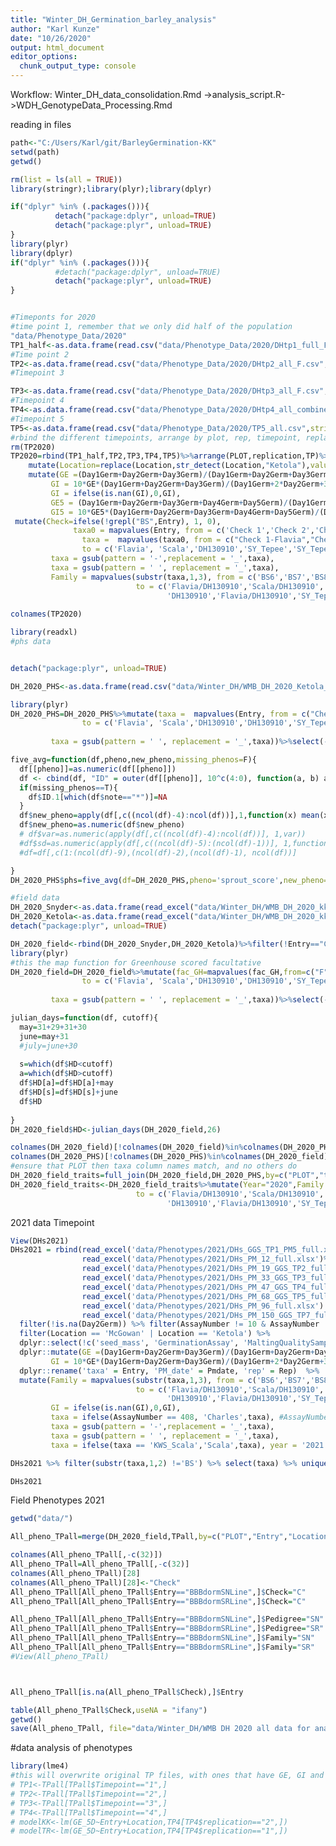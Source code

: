 ```yaml
---
title: "Winter_DH_Germination_barley_analysis"
author: "Karl Kunze"
date: "10/26/2020"
output: html_document
editor_options: 
  chunk_output_type: console
---
```

Workflow:
Winter_DH_data_consolidation.Rmd ->analysis_script.R->WDH_GenotypeData_Processing.Rmd

reading in files
```r
path<-"C:/Users/Karl/git/BarleyGermination-KK"
setwd(path)
getwd()

rm(list = ls(all = TRUE))
library(stringr);library(plyr);library(dplyr)

if("dplyr" %in% (.packages())){
          detach("package:dplyr", unload=TRUE) 
          detach("package:plyr", unload=TRUE) 
} 
library(plyr)
library(dplyr)
if("dplyr" %in% (.packages())){
          #detach("package:dplyr", unload=TRUE) 
          detach("package:plyr", unload=TRUE) 
} 


#Timeponts for 2020
#time point 1, remember that we only did half of the population
"data/Phenotype_Data/2020"
TP1_half<-as.data.frame(read.csv("data/Phenotype_Data/2020/DHtp1_full_F.csv",stringsAsFactors = FALSE))%>%select(Entry,PLOT,Full_sample,Sample_ID,replication,Day1Germ,Day2Germ,Day3Germ,Day4Germ,Day5Germ,kernels_remaining,Year,Location)%>%arrange(Sample_ID,replication)%>%mutate(PLOT=replace(PLOT,PLOT=="SN",13001),PLOT=replace(PLOT,PLOT=="SR",13002),PLOT=as.numeric(PLOT))%>%arrange(PLOT)%>%mutate(TP="TP1",PM_date=5)
#Time point 2
TP2<-as.data.frame(read.csv("data/Phenotype_Data/2020/DHtp2_all_F.csv",stringsAsFactors = FALSE))%>%select(Entry,PLOT,Full_sample,Sample_ID,replication,Day1Germ,Day2Germ,Day3Germ,Day4Germ,Day5Germ,kernels_remaining,Year,Location)%>%arrange(Sample_ID,replication)%>%mutate(PLOT = gsub("a","",PLOT),PLOT=replace(PLOT,PLOT=="SN",13001),PLOT=replace(PLOT,PLOT=="SR",13002),PLOT=as.numeric(PLOT))%>%arrange(PLOT)%>%mutate(TP="TP2",PM_date=19)
#Timepoint 3

TP3<-as.data.frame(read.csv("data/Phenotype_Data/2020/DHtp3_all_F.csv",stringsAsFactors = FALSE))%>%select(Entry,PLOT,Full_sample,Sample_ID,replication,Day1Germ,Day2Germ,Day3Germ,Day4Germ,Day5Germ,kernels_remaining,Year,Location)%>%arrange(Sample_ID,replication)%>%mutate(PLOT = gsub("a","",PLOT),PLOT=replace(PLOT,PLOT=="SN",13001),PLOT=replace(PLOT,PLOT=="SR",13002),PLOT=as.numeric(PLOT))%>%arrange(PLOT)%>%mutate(TP="TP3",PM_date=47)
#Timepoint 4
TP4<-as.data.frame(read.csv("data/Phenotype_Data/2020/DHtp4_all_combined_F.csv",stringsAsFactors = FALSE))%>%select(Entry,PLOT,Full_sample,Sample_ID,replication,Day1Germ,Day2Germ,Day3Germ,Day4Germ,Day5Germ,kernels_remaining,Year,Location)%>%arrange(Sample_ID,replication)%>%mutate(PLOT = gsub("a","",PLOT),PLOT=replace(PLOT,str_detect(PLOT,"SN-"),13001),PLOT=replace(PLOT,str_detect(PLOT,"SR-"),13002),PLOT=as.numeric(PLOT))%>%arrange(PLOT)%>%mutate(TP="TP4",PM_date=96)
#Timepoint 5 
TP5<-as.data.frame(read.csv("data/Phenotype_Data/2020/TP5_all.csv",stringsAsFactors = FALSE))%>%select(Entry,PLOT,Full_sample,Sample_ID,replication,Day1Germ,Day2Germ,Day3Germ,Day4Germ,Day5Germ,kernels_remaining,Year,Location)%>%arrange(Sample_ID,replication)%>%mutate(PLOT = gsub("a","",PLOT),PLOT=replace(PLOT,str_detect(PLOT,"SN-"),13001),PLOT=replace(PLOT,str_detect(PLOT,"SR-"),13002),PLOT=as.numeric(PLOT))%>%arrange(PLOT)%>%mutate(TP="TP5",PM_date=152)
#rbind the different timepoints, arrange by plot, rep, timepoint, replace location names and add the GE/GI calculations. Year is already included
rm(TP2020)
TP2020=rbind(TP1_half,TP2,TP3,TP4,TP5)%>%arrange(PLOT,replication,TP)%>%
    mutate(Location=replace(Location,str_detect(Location,"Ketola"),values="Ketola2020"),Location=replace(Location,str_detect(Location,"Snyder"),"Snyder2020"))%>%
    mutate(GE =(Day1Germ+Day2Germ+Day3Germ)/(Day1Germ+Day2Germ+Day3Germ+Day4Germ+Day5Germ+kernels_remaining),
         GI = 10*GE*(Day1Germ+Day2Germ+Day3Germ)/(Day1Germ+2*Day2Germ+3*Day3Germ),
         GI = ifelse(is.nan(GI),0,GI),
         GE5 = (Day1Germ+Day2Germ+Day3Germ+Day4Germ+Day5Germ)/(Day1Germ+Day2Germ+Day3Germ+Day4Germ+Day5Germ+kernels_remaining),
         GI5 = 10*GE5*(Day1Germ+Day2Germ+Day3Germ+Day4Germ+Day5Germ)/(Day1Germ+Day2Germ*2+Day3Germ*3+Day4Germ*4+Day5Germ*5))%>%
 mutate(Check=ifelse(!grepl("BS",Entry), 1, 0),
              taxa0 = mapvalues(Entry, from = c('Check 1','Check 2','Check 3','Check 4','Check 5','Check 6'),to = c('Flavia', 'Scala','DH130910','SY_Tepee','Wintmalt','Charles')),
                taxa =  mapvalues(taxa0, from = c("Check 1-Flavia","Check 2-Scala","Check 3-DH130910","Check 3-SY Tepee","Check 4-SY Tepee","Check 5-Wintmalt","Check 6-Charles"),
                to = c('Flavia', 'Scala','DH130910','SY_Tepee','SY_Tepee','Wintmalt','Charles')),
         taxa = gsub(pattern = '-',replacement = '_',taxa),
         taxa = gsub(pattern = ' ', replacement = '_',taxa),
         Family = mapvalues(substr(taxa,1,3), from = c('BS6','BS7','BS8','BS9','DH1','Fla','SY_','Sca','Win','KWS'), 
                            to = c('Flavia/DH130910','Scala/DH130910','SY_Tepee/DH130910','Wintmalt/DH130910',
                                   'DH130910','Flavia/DH130910','SY_Tepee/DH130910','Scala/DH130910','Wintmalt/DH130910','Scala/DH130910')))%>%select(-taxa0)
                
colnames(TP2020)

library(readxl)
#phs data


detach("package:plyr", unload=TRUE)

DH_2020_PHS<-as.data.frame(read.csv("data/Winter_DH/WMB_DH_2020_Ketola_PHS.csv",stringsAsFactors = TRUE))%>%rename(sprout_score=Sprout.Score)%>%select(Entry,PLOT,sprout_score)%>%mutate(sprout_score=as.character(sprout_score),sprout_score=replace(sprout_score,sprout_score=="0","00000"))%>%drop_na()%>%arrange(PLOT)

library(plyr)
DH_2020_PHS=DH_2020_PHS%>%mutate(taxa =  mapvalues(Entry, from = c("Check 1-Flavia","Check 2-Scala","Check 3-DH130910","Check 3-DH130911","Check 4-SY Tepee","Check 5-Wintmalt","Check 6-Charles"),
                to = c('Flavia', 'Scala','DH130910','DH130910','SY_Tepee','Wintmalt','Charles')),
 
         taxa = gsub(pattern = ' ', replacement = '_',taxa))%>%select(-Entry)

five_avg=function(df,pheno,new_pheno,missing_phenos=F){
  df[[pheno]]=as.numeric(df[[pheno]])
  df <- cbind(df, "ID" = outer(df[[pheno]], 10^c(4:0), function(a, b) a %/% b %% 10))
  if(missing_phenos==T){
    df$ID.1[which(df$note=="*")]=NA
  }
  df$new_pheno=apply(df[,c((ncol(df)-4):ncol(df))],1,function(x) mean(x, na.rm=T))
  df$new_pheno=as.numeric(df$new_pheno)
  # df$var=as.numeric(apply(df[,c((ncol(df)-4):ncol(df))], 1,var))
  #df$sd=as.numeric(apply(df[,c((ncol(df)-5):(ncol(df)-1))], 1,function(x) sd(x, na.rm=T)))
  #df=df[,c(1:(ncol(df)-9),(ncol(df)-2),(ncol(df)-1), ncol(df))]

}
DH_2020_PHS$phs=five_avg(df=DH_2020_PHS,pheno='sprout_score',new_pheno='phs')

#field data
DH_2020_Snyder<-as.data.frame(read_excel("data/Winter_DH/WMB_DH_2020_kkGit.xlsx",sheet = "Snyder"))
DH_2020_Ketola<-as.data.frame(read_excel("data/Winter_DH/WMB_DH_2020_kkGit.xlsx",sheet = "Ketola"))
detach("package:plyr", unload=TRUE)

DH_2020_field<-rbind(DH_2020_Snyder,DH_2020_Ketola)%>%filter(!Entry=="Check 7-Erie")%>%select(Entry,PLOT,mass,Facultative_Greenhouse,Facultative_Spring_planted,wh_percent,Scald,HD,Ht,PM)%>%rename(fac_GH=Facultative_Greenhouse,fac_field=Facultative_Spring_planted,ws_percent=wh_percent,scald=Scald)%>%mutate(scald=as.numeric(scald),HD=as.numeric(HD),Ht=as.numeric(Ht),PM=as.numeric(PM))%>%mutate(fac_field=replace(fac_field,str_detect(fac_field,"W"),"Winter"),fac_field=na_if(fac_field,"Missing"))
library(plyr)
#this the map function for Greenhouse scored facultative
DH_2020_field=DH_2020_field%>%mutate(fac_GH=mapvalues(fac_GH,from=c("F","H","H?","H1","MP","N","N?","W"),to=c("Fac","Fac","Winter","Winter","Winter","Winter","Winter","Winter")))%>%mutate(taxa =  mapvalues(Entry, from = c("Check 1-Flavia","Check 2-Scala","Check 3-DH130910","Check 3-DH130911","Check 4-SY Tepee","Check 4-Sy Tepee","Check 5-Wintmalt","Check 6-Charles"),
                to = c('Flavia', 'Scala','DH130910','DH130910','SY_Tepee',"SY_Tepee",'Wintmalt','Charles')),
 
         taxa = gsub(pattern = ' ', replacement = '_',taxa))%>%select(-Entry)

julian_days=function(df, cutoff){
  may=31+29+31+30
  june=may+31
  #july=june+30
  
  s=which(df$HD<cutoff)
  a=which(df$HD>cutoff)
  df$HD[a]=df$HD[a]+may
  df$HD[s]=df$HD[s]+june
  df$HD
  
}
DH_2020_field$HD<-julian_days(DH_2020_field,26)

colnames(DH_2020_field)[!colnames(DH_2020_field)%in%colnames(DH_2020_PHS)]
colnames(DH_2020_PHS)[!colnames(DH_2020_PHS)%in%colnames(DH_2020_field)]
#ensure that PLOT then taxa column names match, and no others do
DH_2020_field_traits=full_join(DH_2020_field,DH_2020_PHS,by=c("PLOT","taxa"))
DH_2020_field_traits<-DH_2020_field_traits%>%mutate(Year="2020",Family = mapvalues(substr(taxa,1,3), from = c('BS6','BS7','BS8','BS9','DH1','Fla','SY_','Sca','Win','KWS','Cha'), 
                            to = c('Flavia/DH130910','Scala/DH130910','SY_Tepee/DH130910','Wintmalt/DH130910',
                                   'DH130910','Flavia/DH130910','SY_Tepee/DH130910','Scala/DH130910','Wintmalt/DH130910','Scala/DH130910','Charles')))

```
2021 data
Timepoint
```r
View(DHs2021)
DHs2021 = rbind(read_excel('data/Phenotypes/2021/DHs_GGS_TP1_PM5_full.xlsx') %>% mutate(notes = NA, TP = 'TP1'),
                read_excel('data/Phenotypes/2021/DHs_PM_12_full.xlsx')%>% mutate(notes = NA,TP = 'TP1.5'),
                read_excel('data/Phenotypes/2021/DHs_PM_19_GGS_TP2_full.xlsx') %>% mutate(notes = NA, TP = 'TP2'),
                read_excel('data/Phenotypes/2021/DHs_PM_33_GGS_TP3_full.xlsx') %>% mutate(TP = 'TP2.5'),
                read_excel('data/Phenotypes/2021/DHs_PM_47_GGS_TP4_full.xlsx') %>% mutate(TP = 'TP3'),
                read_excel('data/Phenotypes/2021/DHs_PM_68_GGS_TP5_full.xlsx')%>% mutate(TP='TP3.5'),
                read_excel('data/Phenotypes/2021/DHs_PM_96_full.xlsx') %>% mutate(TP = 'TP4'),
                read_excel('data/Phenotypes/2021/DHs_PM_150_GGS_TP7_full.xlsx') %>% mutate(Pmdate = 152,notes = NA,TP = 'TP5')) %>%
  filter(!is.na(Day2Germ)) %>% filter(AssayNumber != 10 & AssayNumber != 318 & AssayNumber != 190) %>% #These look to be contamination
  filter(Location == 'McGowan' | Location == 'Ketola') %>%
  dplyr::select(!c('seed_mass', 'GerminationAssay', 'MaltingQualitySampling')) %>%
  dplyr::mutate(GE =(Day1Germ+Day2Germ+Day3Germ)/(Day1Germ+Day2Germ+Day3Germ+Day4Germ+KernelsLeft),
         GI = 10*GE*(Day1Germ+Day2Germ+Day3Germ)/(Day1Germ+2*Day2Germ+3*Day3Germ), Rep = as.factor(Rep)) %>%
  dplyr::rename('taxa' = Entry, 'PM_date' = Pmdate, 'rep' = Rep)  %>%
  mutate(Family = mapvalues(substr(taxa,1,3), from = c('BS6','BS7','BS8','BS9','DH1','Fla','SY_','KWS','Win'), 
                            to = c('Flavia/DH130910','Scala/DH130910','SY_Tepee/DH130910','Wintmalt/DH130910',
                                   'DH130910','Flavia/DH130910','SY_Tepee/DH130910','Scala/DH130910','Wintmalt/DH130910')),
         GI = ifelse(is.nan(GI),0,GI), 
         taxa = ifelse(AssayNumber == 408, 'Charles',taxa), #AssayNumber 408 is 'Charles' not the entry it claims to be!
         taxa = gsub(pattern = '-',replacement = '_',taxa), 
         taxa = gsub(pattern = ' ', replacement = '_',taxa),
         taxa = ifelse(taxa == 'KWS_Scala','Scala',taxa), year = '2021')

DHs2021 %>% filter(substr(taxa,1,2) !='BS') %>% select(taxa) %>% unique()

DHs2021
```
Field Phenotypes 2021
```r
getwd("data/")

```

```r
All_pheno_TPall=merge(DH_2020_field,TPall,by=c("PLOT","Entry","Location","Year"),all =TRUE)

colnames(All_pheno_TPall[,-c(32)])
All_pheno_TPall=All_pheno_TPall[,-c(32)]
colnames(All_pheno_TPall)[28]
colnames(All_pheno_TPall)[28]<-"Check"
All_pheno_TPall[All_pheno_TPall$Entry=="BBBdormSNLine",]$Check="C"
All_pheno_TPall[All_pheno_TPall$Entry=="BBBdormSRLine",]$Check="C"

All_pheno_TPall[All_pheno_TPall$Entry=="BBBdormSNLine",]$Pedigree="SN"
All_pheno_TPall[All_pheno_TPall$Entry=="BBBdormSRLine",]$Pedigree="SR"
All_pheno_TPall[All_pheno_TPall$Entry=="BBBdormSNLine",]$Family="SN"
All_pheno_TPall[All_pheno_TPall$Entry=="BBBdormSRLine",]$Family="SR"
#View(All_pheno_TPall)



All_pheno_TPall[is.na(All_pheno_TPall$Check),]$Entry

table(All_pheno_TPall$Check,useNA = "ifany")
getwd()
save(All_pheno_TPall, file="data/Winter_DH/WMB DH 2020 all data for analysis.RData")

```
#data analysis of phenotypes
```r
library(lme4)
#this will overwrite original TP files, with ones that have GE, GI and GIscale calculated
# TP1<-TPall[TPall$Timepoint=="1",]
# TP2<-TPall[TPall$Timepoint=="2",]
# TP3<-TPall[TPall$Timepoint=="3",]
# TP4<-TPall[TPall$Timepoint=="4",]
# modelKK<-lm(GE_5D~Entry+Location,TP4[TP4$replication=="2",])
# modelTR<-lm(GE_5D~Entry+Location,TP4[TP4$replication=="1",])



```



